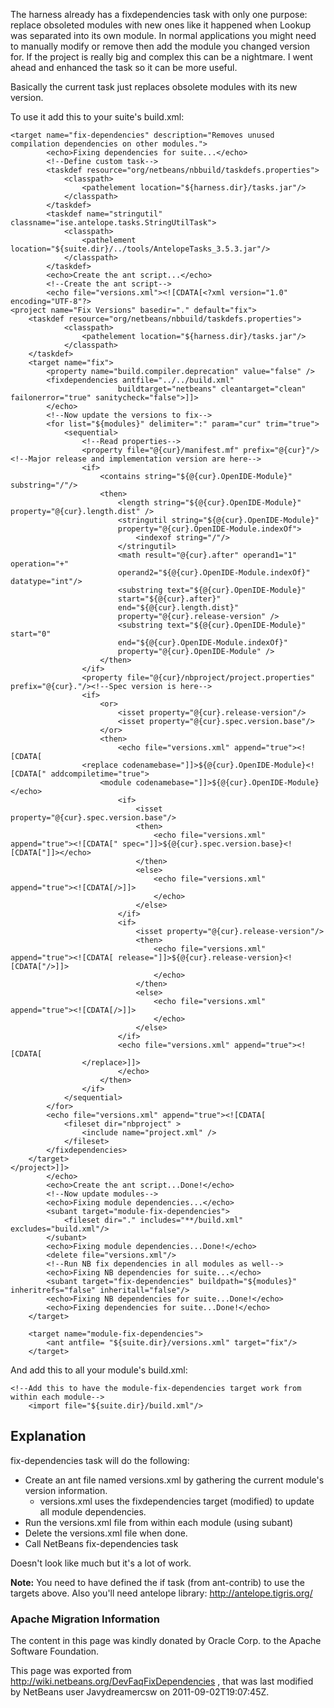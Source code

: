 <!--

    Licensed to the Apache Software Foundation (ASF) under one
    or more contributor license agreements.  See the NOTICE file
    distributed with this work for additional information
    regarding copyright ownership.  The ASF licenses this file
    to you under the Apache License, Version 2.0 (the
    "License"); you may not use this file except in compliance
    with the License.  You may obtain a copy of the License at

      http://www.apache.org/licenses/LICENSE-2.0

    Unless required by applicable law or agreed to in writing,
    software distributed under the License is distributed on an
    "AS IS" BASIS, WITHOUT WARRANTIES OR CONDITIONS OF ANY
    KIND, either express or implied.  See the License for the
    specific language governing permissions and limitations
    under the License.

-->
The harness already has a fixdependencies task with only one purpose: replace obsoleted modules with new ones like it happened when Lookup was separated into its own module. In normal applications you might need to manually modify or remove then add the module you changed version for. If the project is really big and complex this can be a nightmare. I went ahead and enhanced the task so it can be more useful.

Basically the current task just replaces obsolete modules with its new version.

To use it add this to your suite's build.xml:

<pre>
<target name="fix-dependencies" description="Removes unused compilation dependencies on other modules.">
        <echo>Fixing dependencies for suite...</echo>
        <!--Define custom task-->
        <taskdef resource="org/netbeans/nbbuild/taskdefs.properties">
            <classpath>
                <pathelement location="${harness.dir}/tasks.jar"/>
            </classpath>
        </taskdef>
        <taskdef name="stringutil" classname="ise.antelope.tasks.StringUtilTask">
            <classpath>
                <pathelement location="${suite.dir}/../tools/AntelopeTasks_3.5.3.jar"/>
            </classpath>
        </taskdef>
        <echo>Create the ant script...</echo>
        <!--Create the ant script-->
        <echo file="versions.xml"><![CDATA[<?xml version="1.0" encoding="UTF-8"?>
<project name="Fix Versions" basedir="." default="fix">
    <taskdef resource="org/netbeans/nbbuild/taskdefs.properties">
            <classpath>
                <pathelement location="${harness.dir}/tasks.jar"/>
            </classpath>
    </taskdef>
    <target name="fix">
        <property name="build.compiler.deprecation" value="false" />
        <fixdependencies antfile="../../build.xml" 
                        buildtarget="netbeans" cleantarget="clean" failonerror="true" sanitycheck="false">]]>
        </echo>
        <!--Now update the versions to fix-->
        <for list="${modules}" delimiter=":" param="cur" trim="true">
            <sequential>
                <!--Read properties-->
                <property file="@{cur}/manifest.mf" prefix="@{cur}"/><!--Major release and implementation version are here-->
                <if>
                    <contains string="${@{cur}.OpenIDE-Module}" substring="/"/>
                    <then>
                        <length string="${@{cur}.OpenIDE-Module}" property="@{cur}.length.dist" />
                        <stringutil string="${@{cur}.OpenIDE-Module}" 
                        property="@{cur}.OpenIDE-Module.indexOf">
                            <indexof string="/"/>
                        </stringutil>
                        <math result="@{cur}.after" operand1="1" operation="+" 
                        operand2="${@{cur}.OpenIDE-Module.indexOf}" datatype="int"/>
                        <substring text="${@{cur}.OpenIDE-Module}" 
                        start="${@{cur}.after}" 
                        end="${@{cur}.length.dist}" 
                        property="@{cur}.release-version" />
                        <substring text="${@{cur}.OpenIDE-Module}" start="0" 
                        end="${@{cur}.OpenIDE-Module.indexOf}" 
                        property="@{cur}.OpenIDE-Module" />
                    </then>
                </if>
                <property file="@{cur}/nbproject/project.properties" prefix="@{cur}."/><!--Spec version is here-->
                <if>
                    <or>
                        <isset property="@{cur}.release-version"/>
                        <isset property="@{cur}.spec.version.base"/>
                    </or>
                    <then>
                        <echo file="versions.xml" append="true"><![CDATA[
                <replace codenamebase="]]>${@{cur}.OpenIDE-Module}<![CDATA[" addcompiletime="true">
                    <module codenamebase="]]>${@{cur}.OpenIDE-Module}</echo>
                        <if>
                            <isset property="@{cur}.spec.version.base"/>
                            <then>
                                <echo file="versions.xml" append="true"><![CDATA[" spec="]]>${@{cur}.spec.version.base}<![CDATA["]]></echo>
                            </then>
                            <else>
                                <echo file="versions.xml" append="true"><![CDATA[/>]]>
                                </echo>
                            </else>
                        </if>
                        <if>
                            <isset property="@{cur}.release-version"/>
                            <then>
                                <echo file="versions.xml" append="true"><![CDATA[ release="]]>${@{cur}.release-version}<![CDATA["/>]]>
                                </echo>
                            </then>
                            <else>
                                <echo file="versions.xml" append="true"><![CDATA[/>]]>
                                </echo>
                            </else>
                        </if>
                        <echo file="versions.xml" append="true"><![CDATA[
                </replace>]]>
                        </echo>
                    </then>
                </if>
            </sequential>
        </for>
        <echo file="versions.xml" append="true"><![CDATA[
            <fileset dir="nbproject" >
                <include name="project.xml" />
            </fileset>
        </fixdependencies>
    </target>
</project>]]>
        </echo>
        <echo>Create the ant script...Done!</echo>
        <!--Now update modules-->
        <echo>Fixing module dependencies...</echo>
        <subant target="module-fix-dependencies">
            <fileset dir="." includes="**/build.xml" excludes="build.xml"/>
        </subant>
        <echo>Fixing module dependencies...Done!</echo>
        <delete file="versions.xml"/>
        <!--Run NB fix dependencies in all modules as well-->
        <echo>Fixing NB dependencies for suite...</echo>
        <subant target="fix-dependencies" buildpath="${modules}" inheritrefs="false" inheritall="false"/>
        <echo>Fixing NB dependencies for suite...Done!</echo>
        <echo>Fixing dependencies for suite...Done!</echo>
    </target>
    
    <target name="module-fix-dependencies">
        <ant antfile= "${suite.dir}/versions.xml" target="fix"/>
    </target>
</pre>

And add this to all your module's build.xml:

<pre>
<!--Add this to have the module-fix-dependencies target work from within each module-->
    <import file="${suite.dir}/build.xml"/>
</pre>

==Explanation==
fix-dependencies task will do the following:
*Create an ant file named versions.xml by gathering the current module's version information.
**versions.xml uses the fixdependencies target (modified) to update all module dependencies.
*Run the versions.xml file from within each module (using subant)
*Delete the versions.xml file when done.
*Call NetBeans fix-dependencies task

Doesn't look like much but it's a lot of work. 

<b>Note:</b> You need to have defined the if task (from ant-contrib) to use the targets above. Also you'll need antelope library: http://antelope.tigris.org/

===Apache Migration Information===

The content in this page was kindly donated by Oracle Corp. to the
Apache Software Foundation.

This page was exported from http://wiki.netbeans.org/DevFaqFixDependencies , 
that was last modified by NetBeans user Javydreamercsw 
on 2011-09-02T19:07:45Z.

